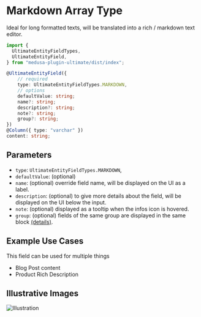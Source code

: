 # Markdown Array Type

Ideal for long formatted texts, will be translated into a rich / markdown text editor.

```ts copy showLineNumbers
import {
  UltimateEntityFieldTypes,
  UltimateEntityField,
} from "medusa-plugin-ultimate/dist/index";
```

```ts copy showLineNumbers
@UltimateEntityField({
    // required
    type: UltimateEntityFieldTypes.MARKDOWN,
    // options
    defaultValue: string;
    name?: string;
    description?: string;
    note?: string;
    group?: string;
})
@Column({ type: "varchar" })
content: string;
```

## Parameters

- `type`: `UltimateEntityFieldTypes.MARKDOWN`,
- `defaultValue`: (optional)
- `name`: (optional) override field name, will be displayed on the UI as a label.
- `description`: (optional) to give more details about the field, will be displayed on the UI below the input.
- `note`: (optional) displayed as a tooltip when the infos icon is hovered.
- `group`: (optional) fields of the same group are displayed in the same block [(details)](/advanced/grouping).

## Example Use Cases

This field can be used for multiple things

- Blog Post content
- Product Rich Description

## Illustrative Images

![Illustration](/assets/ultimate-entity-field-type-illustration.png)
